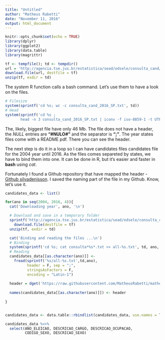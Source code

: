 ```yaml
---
title: "Untitled"
author: "Matheus Rabetti"
date: "November 11, 2016"
output: html_document
---
```


```r
knitr::opts_chunk$set(echo = TRUE)
library(dplyr)
library(ggplot2)
library(data.table)
library(magrittr)
```

```r
tf <- tempfile(); td <- tempdir()
url = 'http://agencia.tse.jus.br/estatistica/sead/odsele/consulta_cand/consulta_cand_2016.zip'
download.file(url, destfile = tf)
unzip(tf, exdir = td)
```


The *system* R function calls a bash command. Let's use them to have a look on the files.

```r
# Filesize
system(sprintf('cd %s; wc -c consulta_cand_2016_SP.txt', td))
# Head
system(sprintf('cd %s ; 
       head -n 3 consulta_cand_2016_SP.txt | iconv -f iso-8859-1 -t UTF-8', td))
```

The, likely, biggest file have only 46 Mb.
The file does not have a header, the *NULL* entries are **"#NULO#"** and the separator is **";"**. The year states files come with a README pdf. There you can see the header. 

The next step is do it in a loop so I can have candidates files candidates file for the 2004 year until 2016. As the files comes separeted by states, we have to bind them into one. It can be done in R, but it's easier and faster in **bash** using *cat*.

Fortunately I found a Github repository that have mapped the header - [Github silvadenisson](https://github.com/silvadenisson/electionsBR/blob/master/R/candidate_local.R). I saved the naming part of the file in my Github. Know, let's use it.


```r
candidates_data <- list()

for(ano in seq(2004, 2016, 4)){
  cat('Downloading year', ano, '\n')

  # Download and save in a temporary folder
  sprintf('http://agencia.tse.jus.br/estatistica/sead/odsele/consulta_cand/consulta_cand_%s.zip',ano) %>% 
    download.file(destfile = tf)
  unzip(tf, exdir = td)

  cat('Binding and reading the files ...\n')
  # Binding
  system(sprintf('cd %s; cat consulta*%s*.txt >> all-%s.txt', td, ano, ano))
  # Reading
  candidates_data[[as.character(ano)]] <- 
    fread(sprintf('%s/all-%s.txt',td,ano), 
          header = F, sep = ";", 
          stringsAsFactors = F, 
          encoding = "Latin-1")
  
  header = dget('https://raw.githubusercontent.com/MatheusRabetti/matheusrabetti.github.io/master/assets/posts/candidates-beautiful-plot/header.R')
  
  names(candidates_data[[as.character(ano)]]) <- header
  
}


candidates_data <- data.table::rbindlist(candidates_data, use.names = T, fill = T)

```




```r

candidates_data %<>% 
  select(ANO_ELEICAO, DESCRICAO_CARGO, DESCRICAO_OCUPACAO, 
         CODIGO_SEXO, DESCRICAO_SEXO)
```



